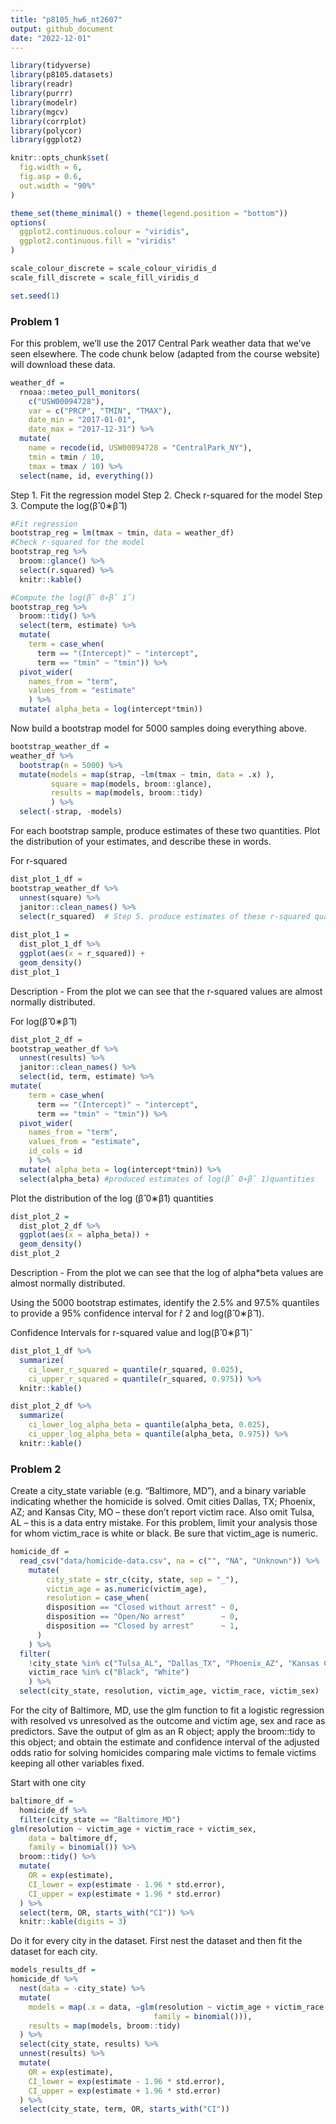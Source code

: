 ```yaml
---
title: "p8105_hw6_nt2607"
output: github_document
date: "2022-12-01"
---
```


```r

library(tidyverse)
library(p8105.datasets)
library(readr)
library(purrr)
library(modelr)
library(mgcv)
library(corrplot)
library(polycor)
library(ggplot2)

knitr::opts_chunk$set(
  fig.width = 6,
  fig.asp = 0.6,
  out.width = "90%"
)

theme_set(theme_minimal() + theme(legend.position = "bottom"))
options(
  ggplot2.continuous.colour = "viridis",
  ggplot2.continuous.fill = "viridis"
)

scale_colour_discrete = scale_colour_viridis_d
scale_fill_discrete = scale_fill_viridis_d

set.seed(1)

```

### Problem 1

For this problem, we’ll use the 2017 Central Park weather data that we’ve seen elsewhere. The code chunk below (adapted from the course website) will download these data.

```r
weather_df = 
  rnoaa::meteo_pull_monitors(
    c("USW00094728"),
    var = c("PRCP", "TMIN", "TMAX"), 
    date_min = "2017-01-01",
    date_max = "2017-12-31") %>%
  mutate(
    name = recode(id, USW00094728 = "CentralPark_NY"),
    tmin = tmin / 10,
    tmax = tmax / 10) %>%
  select(name, id, everything())

```

Step 1. Fit the regression model 
Step 2. Check r-squared for the model
Step 3. Compute the log(β̂ 0∗β̂ 1)

```r
#Fit regression
bootstrap_reg = lm(tmax ~ tmin, data = weather_df)
#Check r-squared for the model
bootstrap_reg %>% 
  broom::glance() %>% 
  select(r.squared) %>% 
  knitr::kable()

#Compute the log(β̂ 0∗β̂ 1̂) 
bootstrap_reg %>% 
  broom::tidy() %>% 
  select(term, estimate) %>%
  mutate(
    term = case_when(
      term == "(Intercept)" ~ "intercept",
      term == "tmin" ~ "tmin")) %>% 
  pivot_wider(
    names_from = "term",
    values_from = "estimate"
    ) %>% 
  mutate( alpha_beta = log(intercept*tmin))
```

Now build a bootstrap model for 5000 samples doing everything above.

```r
bootstrap_weather_df =
weather_df %>% 
  bootstrap(n = 5000) %>% 
  mutate(models = map(strap, ~lm(tmax ~ tmin, data = .x) ),
         square = map(models, broom::glance),
         results = map(models, broom::tidy)
         ) %>% 
  select(-strap, -models)
```

For each bootstrap sample, produce estimates of these two quantities. Plot the distribution of your estimates, and describe these in words.

For r-squared 
```r
dist_plot_1_df =
bootstrap_weather_df %>% 
  unnest(square) %>% 
  janitor::clean_names() %>% 
  select(r_squared)  # Step 5. produce estimates of these r-squared quantities.
  
dist_plot_1 =   
  dist_plot_1_df %>% 
  ggplot(aes(x = r_squared)) +
  geom_density()
dist_plot_1
```

Description - From the plot we can see that the r-squared values are almost normally distributed.

For  log(β̂ 0∗β̂ 1)
```r
dist_plot_2_df =
bootstrap_weather_df %>% 
  unnest(results) %>% 
  janitor::clean_names() %>%
  select(id, term, estimate) %>% 
mutate(
    term = case_when(
      term == "(Intercept)" ~ "intercept",
      term == "tmin" ~ "tmin")) %>% 
  pivot_wider(
    names_from = "term",
    values_from = "estimate",
    id_cols = id
    ) %>% 
  mutate( alpha_beta = log(intercept*tmin)) %>% 
  select(alpha_beta) #produced estimates of log(β̂ 0∗β̂ 1)quantities
```

Plot the distribution of the log (β̂ 0∗β̂1) quantities

```r
dist_plot_2 = 
  dist_plot_2_df %>% 
  ggplot(aes(x = alpha_beta)) +
  geom_density() 
dist_plot_2
```

Description - From the plot we can see that the log of alpha*beta values are almost normally distributed. 

Using the 5000 bootstrap estimates, identify the 2.5% and 97.5% quantiles to provide a 95% confidence interval for r̂ 2 and log(β̂ 0∗β̂ 1).

Confidence Intervals for r-squared value and  log(β̂ 0∗β̂ 1)̂ 

```r
dist_plot_1_df %>% 
  summarize(
    ci_lower_r_squared = quantile(r_squared, 0.025), 
    ci_upper_r_squared = quantile(r_squared, 0.975)) %>% 
  knitr::kable()

dist_plot_2_df %>% 
  summarize(
    ci_lower_log_alpha_beta = quantile(alpha_beta, 0.025), 
    ci_upper_log_alpha_beta = quantile(alpha_beta, 0.975)) %>% 
  knitr::kable()
```

### Problem 2

Create a city_state variable (e.g. “Baltimore, MD”), and a binary variable indicating whether the homicide is solved. Omit cities Dallas, TX; Phoenix, AZ; and Kansas City, MO – these don’t report victim race. Also omit Tulsa, AL – this is a data entry mistake. For this problem, limit your analysis those for whom victim_race is white or black. Be sure that victim_age is numeric.

```r
homicide_df = 
  read_csv("data/homicide-data.csv", na = c("", "NA", "Unknown")) %>% 
    mutate(
        city_state = str_c(city, state, sep = "_"),
        victim_age = as.numeric(victim_age),
        resolution = case_when(
        disposition == "Closed without arrest" ~ 0,
        disposition == "Open/No arrest"        ~ 0,
        disposition == "Closed by arrest"      ~ 1,
      )
    ) %>% 
  filter(
    !city_state %in% c("Tulsa_AL", "Dallas_TX", "Phoenix_AZ", "Kansas City_MO"),
    victim_race %in% c("Black", "White")    
    ) %>% 
  select(city_state, resolution, victim_age, victim_race, victim_sex)
```

For the city of Baltimore, MD, use the glm function to fit a logistic regression with resolved vs unresolved as the outcome and victim age, sex and race as predictors. Save the output of glm as an R object; apply the broom::tidy to this object; and obtain the estimate and confidence interval of the adjusted odds ratio for solving homicides comparing male victims to female victims keeping all other variables fixed.

Start with one city 

```r
baltimore_df = 
  homicide_df %>% 
  filter(city_state == "Baltimore_MD")
glm(resolution ~ victim_age + victim_race + victim_sex, 
    data = baltimore_df,
    family = binomial()) %>% 
  broom::tidy() %>% 
  mutate(
    OR = exp(estimate),
    CI_lower = exp(estimate - 1.96 * std.error),
    CI_upper = exp(estimate + 1.96 * std.error)
  ) %>% 
  select(term, OR, starts_with("CI")) %>% 
  knitr::kable(digits = 3)
```

Do it for every city in the dataset.
First nest the dataset and then fit the dataset for each city.

```r
models_results_df =
homicide_df %>%
  nest(data = -city_state) %>% 
  mutate(
    models = map(.x = data, ~glm(resolution ~ victim_age + victim_race + victim_sex, data = .x,
                                family = binomial())),
    results = map(models, broom::tidy)
  ) %>% 
  select(city_state, results) %>% 
  unnest(results) %>% 
  mutate(
    OR = exp(estimate),
    CI_lower = exp(estimate - 1.96 * std.error),
    CI_upper = exp(estimate + 1.96 * std.error)
  ) %>% 
  select(city_state, term, OR, starts_with("CI"))
```












